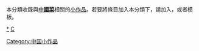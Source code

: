 {{Catnav|頁面分類|社会科学|家政学|各國飲食|中國飲食}}
{{Catnav|頁面分類|社会|生活|各國飲食|中國飲食}}
{{Catnav|頁面分類|社会|文化|各國飲食|中國飲食}}
{{Hiddencat}}
{{WPSS-cat}}
本分類收錄與'''[[中國菜|中國菜]]'''相關的[[Wikipedia:小作品|小作品]]。若要將條目加入本分類下，請加入'''{{tl|Chinese food-stub}}'''，或者'''{{tl|中國菜小作品}}'''模板。

[[category:中國飲食|*]]
[[category:飲食小作品|C]]
[[Category:中国小作品|Category:中国小作品]]